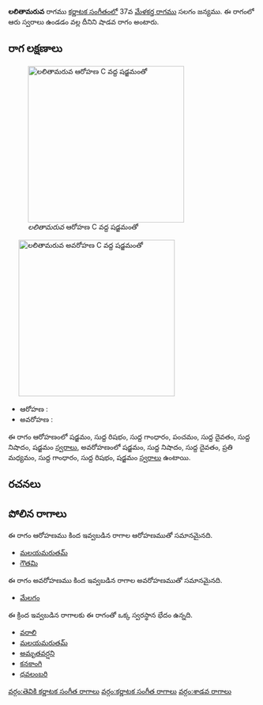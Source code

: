 {{Infobox ragam
	| name          	= లలితామరువ
	| synonym	    	= 
	| mela          	= 
	| chakra        	= 
	| janaka        	= 
	| type          	= శాడవ
	| arohanam      	= {{svaraC|S|R1|G1|P|D1|N1|S'}} 
	| avarohanam    	= {{svaraC|S'|N1|D1|M2|G1|R1|S}}
	| jeeva         	=
	| chhaya        	=
	| nyasa         	=
	| vishesha      	= 
	| equivalent  		= 
}}
{{కర్ణాటక సంగీత రాగాలు}}
'''లలితామరువ''' రాగము [[కర్ణాటక సంగీతం]]లో 37వ [[మేళకర్త రాగము]] సలగం జన్యము.  ఈ రాగంలో ఆరు స్వరాలు ఉండడం వల్ల దీనిని షాడవ రాగం అంటారు.


==రాగ లక్షణాలు==
[[Image:lalitamaruva_ar_kb2wiki.png|thumb|right|316px|''లలితామరువ'' ఆరోహణ C వద్ద షడ్జమంతో]]
	[[Image:lalitamaruva_av_kb2wiki.png|thumb|right|316px|''లలితామరువ'' అవరోహణ C వద్ద షడ్జమంతో]]

* ఆరోహణ : {{svaraC|S|R1|G1|P|D1|N1|S'}} 
* అవరోహణ : {{svaraC|S'|N1|D1|M2|G1|R1|S}}

ఈ రాగం ఆరోహణంలో షడ్జమం, సుద్ద  రిషభం, సుద్ద  గాంధారం, పంచమం, సుద్ద దైవతం, సుద్ద నిషాదం, షడ్జమం [[స్వరాలు]], అవరోహణంలో షడ్జమం, సుద్ద నిషాదం, సుద్ద దైవతం, ప్రతి మధ్యమం, సుద్ద  గాంధారం, సుద్ద  రిషభం, షడ్జమం [[స్వరాలు]] ఉంటాయి.

==రచనలు==



==పోలిన రాగాలు==
ఈ రాగం ఆరోహణము కింద ఇవ్వబడిన రాగాల ఆరోహణముతో సమానమైనది.
* [[మలయమరుతమ్]]
* [[గౌతమి]]

ఈ రాగం అవరోహణము కింద ఇవ్వబడిన రాగాల అవరోహణముతో సమానమైనది.
* [[మేలగం]]

ఈ క్రింద ఇవ్వబడిన రాగాలకు ఈ రాగంతో ఒక్క స్వరస్థాన భేదం ఉన్నది.
* [[వరాలి]]
* [[మలయమరుతమ్]]
* [[అమృతవర్షని]]
* [[కనకాంగి]]
* [[ధవలంబరి]]



[[వర్గం:తెవికి కర్ణాటక సంగీత రాగాలు]]
[[వర్గం:కర్ణాటక సంగీత రాగాలు]]
[[వర్గం:శాడవ రాగాలు]]